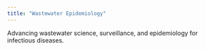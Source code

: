 ```yaml
---
title: "Wastewater Epidemiology"
---
```



Advancing wastewater science, surveillance, and epidemiology for infectious diseases. 

